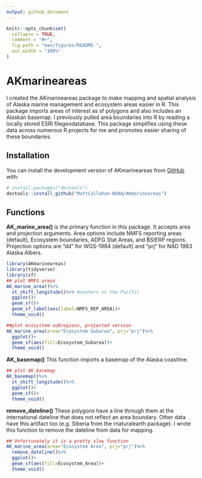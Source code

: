 ```yaml
---
output: github_document
---
```


<!-- README.md is generated from README.Rmd. Please edit that file -->

```r
knitr::opts_chunk$set(
  collapse = TRUE,
  comment = "#>",
  fig.path = "man/figures/README-",
  out.width = "100%"
)
```

# AKmarineareas

<!-- badges: start -->
<!-- badges: end -->

I created the AKmarineareas package to make mapping and spatial analysis of Alaska marine management and ecosystem areas easier in R. This package imports areas of interest as sf polygons and also includes an Alaskan basemap. I previously pulled area boundaries into R by reading a locally stored ESRI filegeodatabase. This package simplifies using these data across numerous R projects for me and promotes easier sharing of these boundaries.

## Installation

You can install the development version of AKmarineareas from [GitHub](https://github.com/) with:

``` r
# install.packages("devtools")
devtools::install_github("MattCallahan-NOAA/AKmarineareas")
```

## Functions

**AK_marine_area()** is the primary function in this package. It accepts area and projection arguments. Area options include NMFS reporting areas (default), Ecosystem boundaries, ADFG Stat Areas, and BSIERP regions. Projection options are "dd" for WGS-1984 (default) and "prj" for NAD 1983 Alaska Albers.

```r
library(AKmarineareas)
library(tidyverse)
library(sf)
## plot NMFS areas
AK_marine_area()%>%
  st_shift_longitude()%>% #centers on the Pacific
  ggplot()+
  geom_sf()+
  geom_sf_label(aes(label=NMFS_REP_AREA))+
  theme_void()

##plot ecosystem subregions, projected version
AK_marine_area(area="Ecosystem Subarea", prj="prj")%>%
  ggplot()+
  geom_sf(aes(fill=Ecosystem_Subarea))+
  theme_void()
```

**AK_basemap()** This function imports a basemap of the Alaska coastline.

```r
## plot AK basemap
AK_basemap()%>%
  st_shift_longitude()%>%
  ggplot()+
  geom_sf()+
  theme_void()

```

**remove_dateline()** These polygons have a line through them at the international dateline that does not reflect an area boundary. Other data have this artifact too (e.g. Siberia from the rnaturalearth package). I wrote this function to remove the dateline from data for mapping. 

```r
## Unfortunately it is a pretty slow function
AK_marine_area(area="Ecosystem Area", prj="prj")%>%
  remove_dateline()%>%
  ggplot()+
  geom_sf(aes(fill=Ecosystem_Area))+
  theme_void()

```
